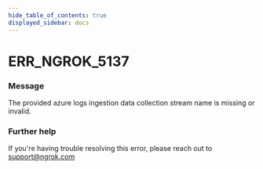 ```yaml
---
hide_table_of_contents: true
displayed_sidebar: docs
---
```



# ERR_NGROK_5137

### Message

The provided azure logs ingestion data collection stream name is missing or invalid.

<ErrorDetails error="err_ngrok_5137" />

### Further help

If you're having trouble resolving this error, please reach out to [support@ngrok.com](mailto:support@ngrok.com?subject=Help%20with%20ERR_NGROK_5137)

